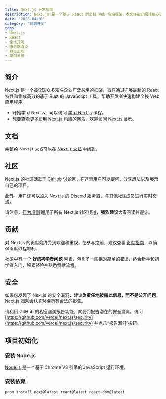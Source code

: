 ```yaml
---
title: Next.js 开发指南
description: Next.js 是一个基于 React 的全栈 Web 应用框架，本文详细介绍其核心功能、开发流程、社区生态以及最佳实践
date: "2025-04-09"
category: "前端开发"
tags:
- Next.js
- React
- 全栈开发
- 服务端渲染
- 静态生成
- 路由系统
---
```


## 简介

Next.js 是一个被全球众多知名企业广泛采用的框架，旨在通过扩展最新的 React 特性和集成高效的基于 Rust 的 JavaScript 工具，帮助开发者快速构建全栈 Web 应用程序。

- 开始学习 Next.js，可以访问 [学习 Next.js](https://nextjs.org/learn) 课程。
- 想要查看更多使用 Next.js 构建的网站，欢迎访问 [Next.js 展示](https://nextjs.org/showcase)。

## 文档

完整的 Next.js 文档可以在 [Next.js 文档](https://nextjs.org/docs) 中找到。

## 社区

Next.js 的社区活跃于 [GitHub 讨论区](https://github.com/vercel/next.js/discussions)，在这里用户可以提问、分享想法以及展示自己的项目。

此外，用户还可以加入 Next.js 的 [Discord](https://nextjs.org/discord) 服务器，与其他社区成员进行实时交流。

请注意，[行为准则](https://github.com/vercel/next.js/blob/canary/CODE_OF_CONDUCT.md) 适用于所有 Next.js 社区频道，**强烈建议**大家阅读并遵守。

## 贡献

对 Next.js 的贡献始终受到欢迎和重视。在参与之前，建议查看 [贡献指南](/contributing.md)，以确保贡献过程顺利。

社区中有一个 **[好的初学者问题](https://github.com/vercel/next.js/labels/good%20first%20issue)** 列表，包含了一些相对简单的错误，适合新手和初学者入门，积累经验并熟悉贡献流程。

## 安全

如果您发现了 Next.js 的安全漏洞，建议**负责任地披露此信息，而不是公开问题**。Next.js 团队会认真对待所有合法的报告。

请利用 GitHub 的私密漏洞报告功能，向我们报告潜在的安全漏洞。访问 [https://github.com/vercel/next.js/security](https://github.com/vercel/next.js/security) 并点击“报告漏洞”按钮。

## 项目初始化

### 安装 Node.js

[Node.js](https://nodejs.org/) 是一个基于 Chrome V8 引擎的 JavaScript 运行环境。

### 安装依赖

```bash
pnpm install next@latest react@latest react-dom@latest
```